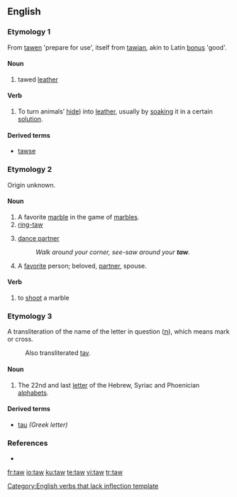 {{see|Taw}}
==English==

===Etymology 1===
From {{ME.}} [[tawen]] 'prepare for use', itself from {{OE.}} [[tawian]], akin to Latin [[bonus]] 'good'.

====Noun====
{{en-noun}}

# {{obsolete}} tawed [[leather]]

====Verb====
{{en-verb}}

# {{transitive}} To turn animals’ [[hide]]) into [[leather]], usually by [[soak]]ing it in a certain [[solution]].

====Derived terms====
* [[tawse]]

===Etymology 2===
Origin unknown.

====Noun====
{{en-noun}}

# A favorite [[marble]] in the game of [[marbles]].
# [[ring-taw]]
# {{context|square dancing}} [[dance partner]]
#: ''Walk around your corner, see-saw around your '''taw'''.''
# A [[favorite]] person; beloved, [[partner]], spouse.

====Verb====
{{infl|en|verb}}[[Category:English verbs that lack inflection template]]

# to [[shoot]] a marble

===Etymology 3===
A transliteration of the {{He.}} name of the letter in question ([[ת]]), which means mark or cross.
: Also transliterated [[tav]].

====Noun====
{{en-noun}}

# The 22nd and last [[letter]] of the Hebrew, Syriac and Phoenician [[alphabet]]s.

====Derived terms====
* [[tau]] ''(Greek letter)''

===References===
* {{R:Websters}}

[[fr:taw]]
[[io:taw]]
[[ku:taw]]
[[te:taw]]
[[vi:taw]]
[[tr:taw]]